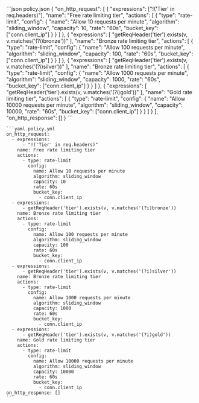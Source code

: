   <CodeGroup>
    ```json policy.json
    {
      "on_http_request": [
        {
          "expressions": ["!('Tier' in req.headers)"],
          "name": "Free rate limiting tier",
          "actions": [
            {
              "type": "rate-limit",
              "config": {
                "name": "Allow 10 requests per minute",
                "algorithm": "sliding_window",
                "capacity": 10,
                "rate": "60s",
                "bucket_key": ["conn.client_ip"]
              }
            }
          ]
        },
        {
          "expressions": [
            "getReqHeader('tier').exists(v, v.matches('(?i)bronze'))"
          ],
          "name": "Bronze rate limiting tier",
          "actions": [
            {
              "type": "rate-limit",
              "config": {
                "name": "Allow 100 requests per minute",
                "algorithm": "sliding_window",
                "capacity": 100,
                "rate": "60s",
                "bucket_key": ["conn.client_ip"]
              }
            }
          ]
        },
        {
          "expressions": [
            "getReqHeader('tier').exists(v, v.matches('(?i)silver'))"
          ],
          "name": "Bronze rate limiting tier",
          "actions": [
            {
              "type": "rate-limit",
              "config": {
                "name": "Allow 1000 requests per minute",
                "algorithm": "sliding_window",
                "capacity": 1000,
                "rate": "60s",
                "bucket_key": ["conn.client_ip"]
              }
            }
          ]
        },
        {
          "expressions": [
            "getReqHeader('tier').exists(v, v.matches('(?i)gold'))"
          ],
          "name": "Gold rate limiting tier",
          "actions": [
            {
              "type": "rate-limit",
              "config": {
                "name": "Allow 10000 requests per minute",
                "algorithm": "sliding_window",
                "capacity": 10000,
                "rate": "60s",
                "bucket_key": ["conn.client_ip"]
              }
            }
          ]
        }
      ],
      "on_http_response": []
    }
    ```

    ```yaml policy.yml
    on_http_request:
      - expressions:
          - "!('Tier' in req.headers)"
        name: Free rate limiting tier
        actions:
          - type: rate-limit
            config:
              name: Allow 10 requests per minute
              algorithm: sliding_window
              capacity: 10
              rate: 60s
              bucket_key:
                - conn.client_ip
      - expressions:
          - getReqHeader('tier').exists(v, v.matches('(?i)bronze'))
        name: Bronze rate limiting tier
        actions:
          - type: rate-limit
            config:
              name: Allow 100 requests per minute
              algorithm: sliding_window
              capacity: 100
              rate: 60s
              bucket_key:
                - conn.client_ip
      - expressions:
          - getReqHeader('tier').exists(v, v.matches('(?i)silver'))
        name: Bronze rate limiting tier
        actions:
          - type: rate-limit
            config:
              name: Allow 1000 requests per minute
              algorithm: sliding_window
              capacity: 1000
              rate: 60s
              bucket_key:
                - conn.client_ip
      - expressions:
          - getReqHeader('tier').exists(v, v.matches('(?i)gold'))
        name: Gold rate limiting tier
        actions:
          - type: rate-limit
            config:
              name: Allow 10000 requests per minute
              algorithm: sliding_window
              capacity: 10000
              rate: 60s
              bucket_key:
                - conn.client_ip
    on_http_response: []
    ```

  </CodeGroup>
